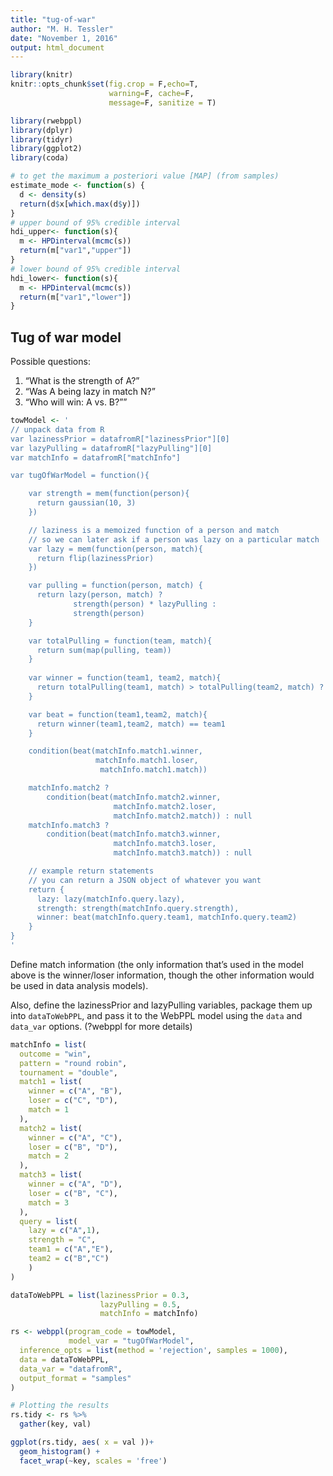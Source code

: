 ```yaml
---
title: "tug-of-war"
author: "M. H. Tessler"
date: "November 1, 2016"
output: html_document
---
```


```r
library(knitr)
knitr::opts_chunk$set(fig.crop = F,echo=T, 
                      warning=F, cache=F, 
                      message=F, sanitize = T)

library(rwebppl)
library(dplyr)
library(tidyr)
library(ggplot2)
library(coda)

# to get the maximum a posteriori value [MAP] (from samples)
estimate_mode <- function(s) {
  d <- density(s)
  return(d$x[which.max(d$y)])
}
# upper bound of 95% credible interval
hdi_upper<- function(s){
  m <- HPDinterval(mcmc(s))
  return(m["var1","upper"])
}
# lower bound of 95% credible interval
hdi_lower<- function(s){
  m <- HPDinterval(mcmc(s))
  return(m["var1","lower"])
}
```

## Tug of war model

Possible questions: 

1. "What is the strength of A?"
2. "Was A being lazy in match N?"
3. "Who will win: A vs. B?""

```r
towModel <- '
// unpack data from R
var lazinessPrior = datafromR["lazinessPrior"][0]
var lazyPulling = datafromR["lazyPulling"][0]
var matchInfo = datafromR["matchInfo"]

var tugOfWarModel = function(){

    var strength = mem(function(person){
      return gaussian(10, 3)
    })

    // laziness is a memoized function of a person and match
    // so we can later ask if a person was lazy on a particular match
    var lazy = mem(function(person, match){
      return flip(lazinessPrior)
    })

    var pulling = function(person, match) {
      return lazy(person, match) ?
              strength(person) * lazyPulling :
              strength(person)
    }

    var totalPulling = function(team, match){
      return sum(map(pulling, team)) 
    }
  
    var winner = function(team1, team2, match){
      return totalPulling(team1, match) > totalPulling(team2, match) ? team1 : team2
    }

    var beat = function(team1,team2, match){
      return winner(team1,team2, match) == team1
    }

    condition(beat(matchInfo.match1.winner, 
                   matchInfo.match1.loser,
                    matchInfo.match1.match))

    matchInfo.match2 ? 
        condition(beat(matchInfo.match2.winner, 
                       matchInfo.match2.loser, 
                       matchInfo.match2.match)) : null
    matchInfo.match3 ? 
        condition(beat(matchInfo.match3.winner, 
                       matchInfo.match3.loser, 
                       matchInfo.match3.match)) : null

    // example return statements
    // you can return a JSON object of whatever you want
    return {
      lazy: lazy(matchInfo.query.lazy),
      strength: strength(matchInfo.query.strength),
      winner: beat(matchInfo.query.team1, matchInfo.query.team2)
    }
}
'
```

Define match information (the only information that's used in the model above is the winner/loser information, though the other information would be used in data analysis models).

Also, define the lazinessPrior and lazyPulling variables, package them up into `dataToWebPPL`, and pass it to the WebPPL model using the `data` and `data_var` options. (?webppl for more details)

```r
matchInfo = list(
  outcome = "win",
  pattern = "round robin",
  tournament = "double",
  match1 = list(
    winner = c("A", "B"),
    loser = c("C", "D"),
    match = 1
  ),
  match2 = list(
    winner = c("A", "C"),
    loser = c("B", "D"),
    match = 2
  ),
  match3 = list(
    winner = c("A", "D"),
    loser = c("B", "C"),
    match = 3
  ),
  query = list( 
    lazy = c("A",1),
    strength = "C",
    team1 = c("A","E"),
    team2 = c("B","C")
    )
)

dataToWebPPL = list(lazinessPrior = 0.3, 
                    lazyPulling = 0.5,
                    matchInfo = matchInfo)

rs <- webppl(program_code = towModel, 
             model_var = "tugOfWarModel",
  inference_opts = list(method = 'rejection', samples = 1000),
  data = dataToWebPPL,
  data_var = "datafromR",
  output_format = "samples"
)

# Plotting the results
rs.tidy <- rs %>%
  gather(key, val)

ggplot(rs.tidy, aes( x = val ))+
  geom_histogram() +
  facet_wrap(~key, scales = 'free')
```